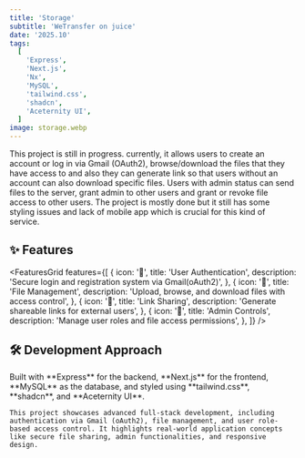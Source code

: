 ```yaml
---
title: 'Storage'
subtitle: 'WeTransfer on juice'
date: '2025.10'
tags:
  [
    'Express',
    'Next.js',
    'Nx',
    'MySQL',
    'tailwind.css',
    'shadcn',
    'Aceternity UI',
  ]
image: storage.webp
---
```


This project is still in progress. currently, it allows users to create an account or log in via Gmail (OAuth2), browse/download the files that they have access to and also they can generate link so that users without an account can also download specific files. Users with admin status can send files to the server, grant admin to other users and grant or revoke file access to other users. The project is mostly done but it still has some styling issues and lack of mobile app which is crucial for this kind of service.

<MdxImage src="/storage.webp" alt="dashboard of storage system" />

## ✨ Features

<FeaturesGrid
  features={[
    {
      icon: '🔐',
      title: 'User Authentication',
      description: 'Secure login and registration system via Gmail(oAuth2)',
    },
    {
      icon: '📂',
      title: 'File Management',
      description: 'Upload, browse, and download files with access control',
    },
    {
      icon: '🔗',
      title: 'Link Sharing',
      description: 'Generate shareable links for external users',
    },
    {
      icon: '👥',
      title: 'Admin Controls',
      description: 'Manage user roles and file access permissions',
    },
  ]}
/>

## 🛠️ Development Approach

<InfoBox>
    Built with **Express** for the backend, **Next.js** for the frontend, **MySQL** as the database, and styled using **tailwind.css**, **shadcn**, and **Aceternity UI**.

    This project showcases advanced full-stack development, including authentication via Gmail (oAuth2), file management, and user role-based access control. It highlights real-world application concepts like secure file sharing, admin functionalities, and responsive design.

</InfoBox>

<ProjectCTA
  url="https://github.com/majkser/storage-monorepo"
  label="View Project Code"
/>
